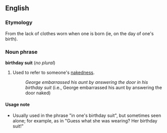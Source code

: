 ==English==
===Etymology===
From the lack of clothes worn when one is born (ie, on the day of one's birth).

===Noun phrase===
'''birthday suit''' (''no plural'')

#Used to refer to someone's [[nakedness]].
#:''George embarrassed his aunt by answering the door in his birthday suit'' (i.e., George embarrassed his aunt by answering the door naked)

====Usage note====
*Usually used in the phrase "in one's birthday suit", but sometimes seen alone; for example, as in "Guess what she was wearing?  Her birthday suit!"